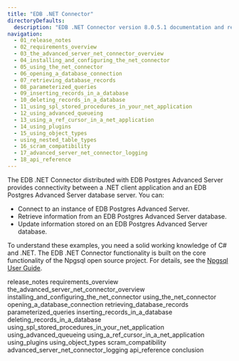 ```yaml
---
title: "EDB .NET Connector"
directoryDefaults:
  description: "EDB .NET Connector version 8.0.5.1 documentation and release notes."
navigation: 
  - 01_release_notes
  - 02_requirements_overview
  - 03_the_advanced_server_net_connector_overview
  - 04_installing_and_configuring_the_net_connector
  - 05_using_the_net_connector
  - 06_opening_a_database_connection
  - 07_retrieving_database_records
  - 08_parameterized_queries
  - 09_inserting_records_in_a_database
  - 10_deleting_records_in_a_database
  - 11_using_spl_stored_procedures_in_your_net_application
  - 12_using_advanced_queueing
  - 13_using_a_ref_cursor_in_a_net_application
  - 14_using_plugins
  - 15_using_object_types
  - using_nested_table_types
  - 16_scram_compatibility
  - 17_advanced_server_net_connector_logging
  - 18_api_reference
---
```


The EDB .NET Connector distributed with EDB Postgres Advanced Server provides connectivity between a .NET client application and an EDB Postgres Advanced Server database server. You can:

-   Connect to an instance of EDB Postgres Advanced Server.
-   Retrieve information from an EDB Postgres Advanced Server database.
-   Update information stored on an EDB Postgres Advanced Server database.

To understand these examples, you need a solid working knowledge of C# and .NET. The EDB .NET Connector functionality is built on the core functionality of the Npgsql open source project. For details, see the [Npgsql User Guide](http://www.npgsql.org/doc/index.html).

<div class="toctree" maxdepth="4">

release_notes requirements_overview the_advanced_server_net_connector_overview installing_and_configuring_the_net_connector using_the_net_connector opening_a_database_connection retrieving_database_records parameterized_queries inserting_records_in_a_database deleting_records_in_a_database using_spl_stored_procedures_in_your_net_application using_advanced_queueing using_a_ref_cursor_in_a_net_application using_plugins using_object_types scram_compatibility advanced_server_net_connector_logging api_reference conclusion

</div>
